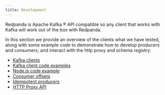 ```yaml
---
title: Development
---
```


<head>
    <meta name="title" content="Development | Redpanda Docs"/>
    <meta name="description" content="Development index page."/>
</head>

Redpanda is Apache Kafka ® API compatible so any client that works with Kafka
will work out of the box with Redpanda.

In this section we provide an overview of the clients what we have tested, along with some
example code to demonstrate how to develop producers and consumers, and interact with the
http proxy and schema registry:

- [Kafka clients](./kafka-clients.mdx)
- [Kafka client code examples](./code-examples.mdx)
- [Node.js code example](./guide-nodejs)
- [Consumer offsets](./consumer-offsets)
- [Idempotent producers](./idempotent-producers)
- [HTTP Proxy API](./http-proxy)